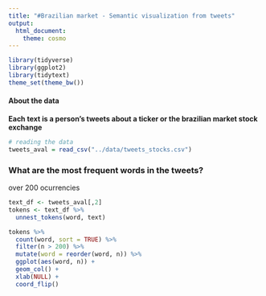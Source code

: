 ```yaml
---
title: "#Brazilian market - Semantic visualization from tweets"
output: 
  html_document:
    theme: cosmo
---
```


```r
library(tidyverse)
library(ggplot2)
library(tidytext)
theme_set(theme_bw())
```

#### About the data
**Each text is a person's tweets about a ticker or the brazilian market stock exchange**

```r
# reading the data
tweets_aval = read_csv("../data/tweets_stocks.csv")
```


### What are the most frequent words in the tweets?
############### over 200 ocurrencies
```r
text_df <- tweets_aval[,2]
tokens <- text_df %>%
  unnest_tokens(word, text)

tokens %>%
  count(word, sort = TRUE) %>%
  filter(n > 200) %>%
  mutate(word = reorder(word, n)) %>%
  ggplot(aes(word, n)) +
  geom_col() +
  xlab(NULL) +
  coord_flip()
```



